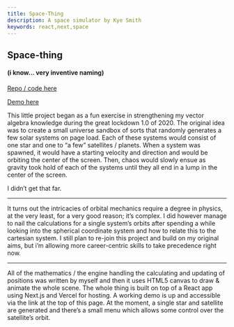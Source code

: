 ```yaml
---
title: Space-Thing
description: A space simulator by Kye Smith
keywords: react,next,space
---
```



## Space-thing

#### (i know... very inventive naming)

<p>
  <a href="https://github.com/SmithKy3/space-thing" target="_blank">
    Repo / code here <CodeSlash />
  </a>
</p>

<p>
  <a href="https://space-thing.now.sh" target="_blank">
    Demo here <Play />
  </a>
</p>

This little project began as a fun exercise in strengthening my vector algebra knowledge during the great
lockdown 1.0 of 2020. The original idea was to create a small universe sandbox of sorts that randomly generates
a few solar systems on page load. Each of these systems would consist of one star and one to “a few”
satellites / planets. When a system was spawned, it would have a starting velocity and direction and would be
orbiting the center of the screen. Then, chaos would slowly ensue as gravity took hold of each of the systems until
they all end in a lump in the center of the screen.

I didn’t get that far.

---

It turns out the intricacies of orbital mechanics require a degree in physics, at the very least,
for a very good reason; it’s complex. I did however manage to nail the calculations for a single
system’s orbits after spending a while looking into the spherical coordinate system and how to relate
this to the cartesian system. I still plan to re-join this project and build on my original
aims, but i’m allowing more career-centric skills to take precedence right now.

---

All of the mathematics / the engine handling the calculating and updating of positions was written
by myself and then it uses HTML5 canvas to draw & animate the whole scene. The whole thing is built on
top of a React app using Next.js and Vercel for hosting. A working demo is up and accessible via the link
at the top of this page. At the moment, a single star and satellite are generated and there’s a small
menu which allows some control over the satellite’s orbit.
